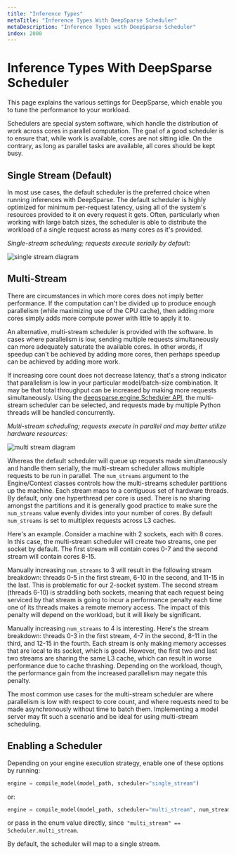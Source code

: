 ```yaml
---
title: "Inference Types"
metaTitle: "Inference Types With DeepSparse Scheduler"
metaDescription: "Inference Types with DeepSparse Scheduler"
index: 2000
---
```


# Inference Types With DeepSparse Scheduler

This page explains the various settings for DeepSparse, which enable you to tune the performance to your workload.

Schedulers are special system software, which handle the distribution of work across cores in parallel computation.
The goal of a good scheduler is to ensure that, while work is available, cores are not sitting idle.
On the contrary, as long as parallel tasks are available, all cores should be kept busy.

## Single Stream (Default)
In most use cases, the default scheduler is the preferred choice when running inferences with DeepSparse.
The default scheduler is highly optimized for minimum per-request latency, using all of the system's resources provided to it on every request it gets.
Often, particularly when working with large batch sizes, the scheduler is able to distribute the workload of a single request across as many cores as it's provided.

*Single-stream scheduling; requests execute serially by default:*

<img src="https://raw.githubusercontent.com/neuralmagic/deepsparse/main/docs/source/single-stream.png" alt="single stream diagram" />

## Multi-Stream

There are circumstances in which more cores does not imply better performance. If the computation can't be divided up to produce enough parallelism (while maximizing use of the CPU cache), then adding more cores simply adds more compute power with little to apply it to.

An alternative, multi-stream scheduler is provided with the software. In cases where parallelism is low, sending multiple requests simultaneously can more adequately saturate the available cores. In other words, if speedup can't be achieved by adding more cores, then perhaps speedup can be achieved by adding more work.

If increasing core count does not decrease latency, that's a strong indicator that parallelism is low in your particular model/batch-size combination. It may be that total throughput can be increased by making more requests simultaneously. Using the [deepsparse.engine.Scheduler API,](https://docs.neuralmagic.com/archive/deepsparse/api/deepsparse.html#module-deepsparse.engine) the multi-stream scheduler can be selected, and requests made by multiple Python threads will be handled concurrently.

*Multi-stream scheduling; requests execute in parallel and may better utilize hardware resources:*

<img src="https://raw.githubusercontent.com/neuralmagic/deepsparse/main/docs/source/multi-stream.png" alt="multi stream diagram" />



Whereas the default scheduler will queue up requests made simultaneously and handle them serially, the multi-stream scheduler allows multiple requests to be run in parallel. The `num_streams` argument to the Engine/Context classes controls how the multi-streams scheduler partitions up the machine. Each stream maps to a contiguous set of hardware threads. By default, only one hyperthread per core is used. There is no sharing amongst the partitions and it is generally good practice to make sure the `num_streams` value evenly divides into your number of cores. By default `num_streams` is set to multiplex requests across L3 caches.

Here's an example. Consider a machine with 2 sockets, each with 8 cores. In this case, the multi-stream scheduler will create two streams, one per socket by default. The first stream will contain cores 0-7 and the second stream will contain cores 8-15.

Manually increasing `num_streams` to 3 will result in the following stream breakdown: threads 0-5 in the first stream, 6-10 in the second, and 11-15 in the last. This is problematic for our 2-socket system. The second stream (threads 6-10) is straddling both sockets, meaning that each request being serviced by that stream is going to incur a performance penalty each time one of its threads makes a remote memory access. The impact of this penalty will depend on the workload, but it will likely be significant.

Manually increasing `num_streams` to 4 is interesting. Here's the stream breakdown: threads 0-3 in the first stream, 4-7 in the second, 8-11 in the third, and 12-15 in the fourth. Each stream is only making memory accesses that are local to its socket, which is good. However, the first two and last two streams are sharing the same L3 cache, which can result in worse performance due to cache thrashing. Depending on the workload, though, the performance gain from the increased parallelism may negate this penalty.

The most common use cases for the multi-stream scheduler are where parallelism is low with respect to core count, and where requests need to be made asynchronously without time to batch them. Implementing a model server may fit such a scenario and be ideal for using multi-stream scheduling.

## Enabling a Scheduler

Depending on your engine execution strategy, enable one of these options by running:

```python
engine = compile_model(model_path, scheduler="single_stream")
```

or:

```python
engine = compile_model(model_path, scheduler="multi_stream", num_streams=None) # None is the default
```

or pass in the enum value directly, since` "multi_stream" == Scheduler.multi_stream`.

By default, the scheduler will map to a single stream.
